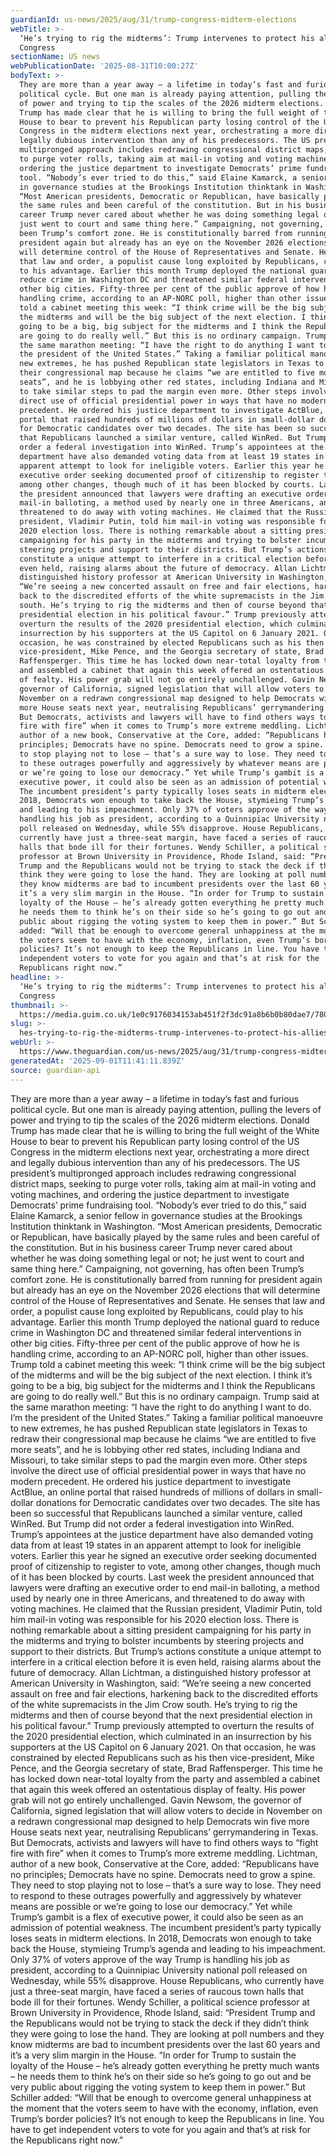 ```yaml
---
guardianId: us-news/2025/aug/31/trump-congress-midterm-elections
webTitle: >-
  ‘He’s trying to rig the midterms’: Trump intervenes to protect his allies in
  Congress
sectionName: US news
webPublicationDate: '2025-08-31T10:00:27Z'
bodyText: >-
  They are more than a year away – a lifetime in today’s fast and furious
  political cycle. But one man is already paying attention, pulling the levers
  of power and trying to tip the scales of the 2026 midterm elections. Donald
  Trump has made clear that he is willing to bring the full weight of the White
  House to bear to prevent his Republican party losing control of the US
  Congress in the midterm elections next year, orchestrating a more direct and
  legally dubious intervention than any of his predecessors. The US president’s
  multipronged approach includes redrawing congressional district maps, seeking
  to purge voter rolls, taking aim at mail-in voting and voting machines, and
  ordering the justice department to investigate Democrats’ prime fundraising
  tool. “Nobody’s ever tried to do this,” said Elaine Kamarck, a senior fellow
  in governance studies at the Brookings Institution thinktank in Washington.
  “Most American presidents, Democratic or Republican, have basically played by
  the same rules and been careful of the constitution. But in his business
  career Trump never cared about whether he was doing something legal or not; he
  just went to court and same thing here.” Campaigning, not governing, has often
  been Trump’s comfort zone. He is constitutionally barred from running for
  president again but already has an eye on the November 2026 elections that
  will determine control of the House of Representatives and Senate. He senses
  that law and order, a populist cause long exploited by Republicans, could play
  to his advantage. Earlier this month Trump deployed the national guard to
  reduce crime in Washington DC and threatened similar federal interventions in
  other big cities. Fifty-three per cent of the public approve of how he is
  handling crime, according to an AP-NORC poll, higher than other issues. Trump
  told a cabinet meeting this week: “I think crime will be the big subject of
  the midterms and will be the big subject of the next election. I think it’s
  going to be a big, big subject for the midterms and I think the Republicans
  are going to do really well.” But this is no ordinary campaign. Trump said at
  the same marathon meeting: “I have the right to do anything I want to do. I’m
  the president of the United States.” Taking a familiar political manoeuvre to
  new extremes, he has pushed Republican state legislators in Texas to redraw
  their congressional map because he claims “we are entitled to five more
  seats”, and he is lobbying other red states, including Indiana and Missouri,
  to take similar steps to pad the margin even more. Other steps involve the
  direct use of official presidential power in ways that have no modern
  precedent. He ordered his justice department to investigate ActBlue, an online
  portal that raised hundreds of millions of dollars in small-dollar donations
  for Democratic candidates over two decades. The site has been so successful
  that Republicans launched a similar venture, called WinRed. But Trump did not
  order a federal investigation into WinRed. Trump’s appointees at the justice
  department have also demanded voting data from at least 19 states in an
  apparent attempt to look for ineligible voters. Earlier this year he signed an
  executive order seeking documented proof of citizenship to register to vote,
  among other changes, though much of it has been blocked by courts. Last week
  the president announced that lawyers were drafting an executive order to end
  mail-in balloting, a method used by nearly one in three Americans, and
  threatened to do away with voting machines. He claimed that the Russian
  president, Vladimir Putin, told him mail-in voting was responsible for his
  2020 election loss. There is nothing remarkable about a sitting president
  campaigning for his party in the midterms and trying to bolster incumbents by
  steering projects and support to their districts. But Trump’s actions
  constitute a unique attempt to interfere in a critical election before it is
  even held, raising alarms about the future of democracy. Allan Lichtman, a
  distinguished history professor at American University in Washington, said:
  “We’re seeing a new concerted assault on free and fair elections, harkening
  back to the discredited efforts of the white supremacists in the Jim Crow
  south. He’s trying to rig the midterms and then of course beyond that the next
  presidential election in his political favour.” Trump previously attempted to
  overturn the results of the 2020 presidential election, which culminated in an
  insurrection by his supporters at the US Capitol on 6 January 2021. On that
  occasion, he was constrained by elected Republicans such as his then
  vice-president, Mike Pence, and the Georgia secretary of state, Brad
  Raffensperger. This time he has locked down near-total loyalty from the party
  and assembled a cabinet that again this week offered an ostentatious display
  of fealty. His power grab will not go entirely unchallenged. Gavin Newsom, the
  governor of California, signed legislation that will allow voters to decide in
  November on a redrawn congressional map designed to help Democrats win five
  more House seats next year, neutralising Republicans’ gerrymandering in Texas.
  But Democrats, activists and lawyers will have to find others ways to “fight
  fire with fire” when it comes to Trump’s more extreme meddling. Lichtman,
  author of a new book, Conservative at the Core, added: “Republicans have no
  principles; Democrats have no spine. Democrats need to grow a spine. They need
  to stop playing not to lose – that’s a sure way to lose. They need to respond
  to these outrages powerfully and aggressively by whatever means are possible
  or we’re going to lose our democracy.” Yet while Trump’s gambit is a flex of
  executive power, it could also be seen as an admission of potential weakness.
  The incumbent president’s party typically loses seats in midterm elections. In
  2018, Democrats won enough to take back the House, stymieing Trump’s agenda
  and leading to his impeachment. Only 37% of voters approve of the way Trump is
  handling his job as president, according to a Quinnipiac University national
  poll released on Wednesday, while 55% disapprove. House Republicans, who
  currently have just a three-seat margin, have faced a series of raucous town
  halls that bode ill for their fortunes. Wendy Schiller, a political science
  professor at Brown University in Providence, Rhode Island, said: “President
  Trump and the Republicans would not be trying to stack the deck if they didn’t
  think they were going to lose the hand. They are looking at poll numbers and
  they know midterms are bad to incumbent presidents over the last 60 years and
  it’s a very slim margin in the House. “In order for Trump to sustain the
  loyalty of the House – he’s already gotten everything he pretty much wants –
  he needs them to think he’s on their side so he’s going to go out and be very
  public about rigging the voting system to keep them in power.” But Schiller
  added: “Will that be enough to overcome general unhappiness at the moment that
  the voters seem to have with the economy, inflation, even Trump’s border
  policies? It’s not enough to keep the Republicans in line. You have to get
  independent voters to vote for you again and that’s at risk for the
  Republicans right now.”
headline: >-
  ‘He’s trying to rig the midterms’: Trump intervenes to protect his allies in
  Congress
thumbnail: >-
  https://media.guim.co.uk/1e0c9176034153ab451f2f3dc91a8b6b0b80dae7/780_25_1889_1511/500.jpg
slug: >-
  hes-trying-to-rig-the-midterms-trump-intervenes-to-protect-his-allies-in-congress
webUrl: >-
  https://www.theguardian.com/us-news/2025/aug/31/trump-congress-midterm-elections
generatedAt: '2025-09-01T11:41:11.839Z'
source: guardian-api
---
```

They are more than a year away – a lifetime in today’s fast and furious political cycle. But one man is already paying attention, pulling the levers of power and trying to tip the scales of the 2026 midterm elections. Donald Trump has made clear that he is willing to bring the full weight of the White House to bear to prevent his Republican party losing control of the US Congress in the midterm elections next year, orchestrating a more direct and legally dubious intervention than any of his predecessors. The US president’s multipronged approach includes redrawing congressional district maps, seeking to purge voter rolls, taking aim at mail-in voting and voting machines, and ordering the justice department to investigate Democrats’ prime fundraising tool. “Nobody’s ever tried to do this,” said Elaine Kamarck, a senior fellow in governance studies at the Brookings Institution thinktank in Washington. “Most American presidents, Democratic or Republican, have basically played by the same rules and been careful of the constitution. But in his business career Trump never cared about whether he was doing something legal or not; he just went to court and same thing here.” Campaigning, not governing, has often been Trump’s comfort zone. He is constitutionally barred from running for president again but already has an eye on the November 2026 elections that will determine control of the House of Representatives and Senate. He senses that law and order, a populist cause long exploited by Republicans, could play to his advantage. Earlier this month Trump deployed the national guard to reduce crime in Washington DC and threatened similar federal interventions in other big cities. Fifty-three per cent of the public approve of how he is handling crime, according to an AP-NORC poll, higher than other issues. Trump told a cabinet meeting this week: “I think crime will be the big subject of the midterms and will be the big subject of the next election. I think it’s going to be a big, big subject for the midterms and I think the Republicans are going to do really well.” But this is no ordinary campaign. Trump said at the same marathon meeting: “I have the right to do anything I want to do. I’m the president of the United States.” Taking a familiar political manoeuvre to new extremes, he has pushed Republican state legislators in Texas to redraw their congressional map because he claims “we are entitled to five more seats”, and he is lobbying other red states, including Indiana and Missouri, to take similar steps to pad the margin even more. Other steps involve the direct use of official presidential power in ways that have no modern precedent. He ordered his justice department to investigate ActBlue, an online portal that raised hundreds of millions of dollars in small-dollar donations for Democratic candidates over two decades. The site has been so successful that Republicans launched a similar venture, called WinRed. But Trump did not order a federal investigation into WinRed. Trump’s appointees at the justice department have also demanded voting data from at least 19 states in an apparent attempt to look for ineligible voters. Earlier this year he signed an executive order seeking documented proof of citizenship to register to vote, among other changes, though much of it has been blocked by courts. Last week the president announced that lawyers were drafting an executive order to end mail-in balloting, a method used by nearly one in three Americans, and threatened to do away with voting machines. He claimed that the Russian president, Vladimir Putin, told him mail-in voting was responsible for his 2020 election loss. There is nothing remarkable about a sitting president campaigning for his party in the midterms and trying to bolster incumbents by steering projects and support to their districts. But Trump’s actions constitute a unique attempt to interfere in a critical election before it is even held, raising alarms about the future of democracy. Allan Lichtman, a distinguished history professor at American University in Washington, said: “We’re seeing a new concerted assault on free and fair elections, harkening back to the discredited efforts of the white supremacists in the Jim Crow south. He’s trying to rig the midterms and then of course beyond that the next presidential election in his political favour.” Trump previously attempted to overturn the results of the 2020 presidential election, which culminated in an insurrection by his supporters at the US Capitol on 6 January 2021. On that occasion, he was constrained by elected Republicans such as his then vice-president, Mike Pence, and the Georgia secretary of state, Brad Raffensperger. This time he has locked down near-total loyalty from the party and assembled a cabinet that again this week offered an ostentatious display of fealty. His power grab will not go entirely unchallenged. Gavin Newsom, the governor of California, signed legislation that will allow voters to decide in November on a redrawn congressional map designed to help Democrats win five more House seats next year, neutralising Republicans’ gerrymandering in Texas. But Democrats, activists and lawyers will have to find others ways to “fight fire with fire” when it comes to Trump’s more extreme meddling. Lichtman, author of a new book, Conservative at the Core, added: “Republicans have no principles; Democrats have no spine. Democrats need to grow a spine. They need to stop playing not to lose – that’s a sure way to lose. They need to respond to these outrages powerfully and aggressively by whatever means are possible or we’re going to lose our democracy.” Yet while Trump’s gambit is a flex of executive power, it could also be seen as an admission of potential weakness. The incumbent president’s party typically loses seats in midterm elections. In 2018, Democrats won enough to take back the House, stymieing Trump’s agenda and leading to his impeachment. Only 37% of voters approve of the way Trump is handling his job as president, according to a Quinnipiac University national poll released on Wednesday, while 55% disapprove. House Republicans, who currently have just a three-seat margin, have faced a series of raucous town halls that bode ill for their fortunes. Wendy Schiller, a political science professor at Brown University in Providence, Rhode Island, said: “President Trump and the Republicans would not be trying to stack the deck if they didn’t think they were going to lose the hand. They are looking at poll numbers and they know midterms are bad to incumbent presidents over the last 60 years and it’s a very slim margin in the House. “In order for Trump to sustain the loyalty of the House – he’s already gotten everything he pretty much wants – he needs them to think he’s on their side so he’s going to go out and be very public about rigging the voting system to keep them in power.” But Schiller added: “Will that be enough to overcome general unhappiness at the moment that the voters seem to have with the economy, inflation, even Trump’s border policies? It’s not enough to keep the Republicans in line. You have to get independent voters to vote for you again and that’s at risk for the Republicans right now.”
